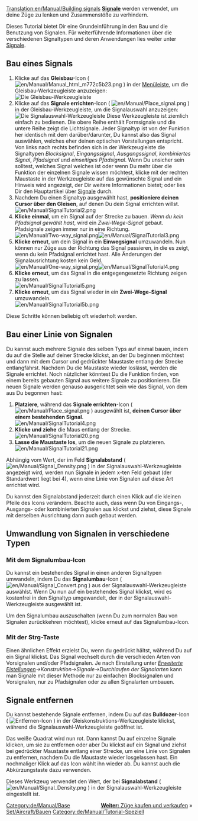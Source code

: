 [[Translation:en/Manual/Building signals]]
{{de/Manual/Tutorial}}
'''[[de/Manual/Signale|Signale]]''' werden verwendet, um deine Züge zu lenken und Zusammenstöße zu verhindern.

Dieses Tutorial bietet Dir eine Grundeinführung in den Bau und die Benutzung von Signalen. Für weiterführende Informationen über die verschiedenen Signaltypen und deren Anwendungen lies weiter unter [[de/Manual/Signale|Signale]].

== Bau eines Signals ==
# Klicke auf das '''Gleisbau'''-Icon ( [[File:en/Manual/Manual html m772c5b23.png]] ) in der [[de/Manual/Spieloberfläche|Menüleiste]], um die Gleisbau-Werkzeugleiste anzuzeigen:<br/>[[File:en/Manual/Railroad Construction.png|none|frame|Die Gleisbau-Werkzeugleiste]]
# Klicke auf das '''Signale errichten'''-Icon ( [[File:en/Manual/Place signal.png]] ) in der Gleisbau-Werkzeugleiste, um die Signalauswahl anzuzeigen:<br/>[[File:en/Manual/Signal Selection.png|none|frame|Die Signalauswahl-Werkzeugleiste]] Diese Werkzeugleiste ist ziemlich einfach zu bedienen. Die obere Reihe enthält Formsignale und die untere Reihe zeigt die Lichtsignale. Jeder Signaltyp ist von der Funktion her identisch mit dem darüber/darunter, Du kannst also das Signal auswählen, welches eher deinen optischen Vorstellungen entspricht.<br/>Von links nach rechts befinden sich in der Werkzeugleiste die Signaltypen ''Blocksignal'', ''Eingangssignal'', ''Ausgangssignal'', ''kombiniertes Signal'', ''Pfadsignal'' und ''einseitiges Pfadsignal''. Wenn Du unsicher sein solltest, welches Signal welches ist oder wenn Du mehr über die Funktion der einzelnen Signale wissen möchtest, klicke mit der rechten Maustaste in der Werkzeugleiste auf das gewünschte Signal und ein Hinweis wird angezeigt, der Dir weitere Informationen bietet; oder lies Dir den Hauptartikel über [[de/Manual/Signale|Signale]] durch.
# Nachdem Du einen Signaltyp ausgewählt hast, '''positioniere deinen Cursor über den Gleisen''', auf denen Du dein Signal errichten willst.<br/>[[File:en/Manual/SignalTutorial2.png|none|frame]]
# '''Klicke einmal''', um ein Signal auf der Strecke zu bauen. ''Wenn du kein Pfadsignal gewählt hast'', wird ein ''Zwei-Wege-Signal'' gebaut. Pfadsignale zeigen immer nur in eine Richtung.<br/>[[File:en/Manual/Two-way signal.png|frame|left]][[File:en/Manual/SignalTutorial3.png|none|frame]]
# '''Klicke erneut''', um dein Signal in ein '''Einwegsignal''' umzuwandeln. Nun können nur Züge aus der Richtung das Signal passieren, in die es zeigt, wenn du kein Pfadsignal errichtet hast. Alle Änderungen der Signalausrichtung kosten kein Geld.<br/>[[File:en/Manual/One-way signal.png|frame|left]][[File:en/Manual/SignalTutorial4.png|none|frame]]
# '''Klicke erneut''', um das Signal in die entgegengesetzte Richtung zeigen zu lassen.<br/>[[File:en/Manual/SignalTutorial5.png|none|frame]]
# '''Klicke erneut''', um das Signal wieder in ein '''Zwei-Wege-Signal''' umzuwandeln.<br/>[[File:en/Manual/SignalTutorial5b.png|none|frame]]

Diese Schritte können beliebig oft wiederholt werden.

== Bau einer Linie von Signalen ==
Du kannst auch mehrere Signale des selben Typs auf einmal bauen, indem du auf die Stelle auf deiner Strecke klickst, an der Du beginnen möchtest und dann mit dem Cursor und gedrückter Maustaste entlang der Strecke entlangfährst. Nachdem Du die Maustaste wieder loslässt, werden die Signale errichtet. Noch nützlicher könntest Du die Funktion finden, von einem bereits gebauten Signal aus weitere Signale zu positionieren. Die neuen Signale werden genauso ausgerichtet sein wie das Signal, von dem aus Du begonnen hast:
# '''Platziere''', während das '''Signale errichten'''-Icon ( [[File:en/Manual/Place signal.png]] ) ausgewählt ist, '''deinen Cursor über einem bestehenden Signal'''.<br/>[[File:en/Manual/SignalTutorial4.png|none|frame]]
# '''Klicke und ziehe''' die Maus entlang der Strecke.<br/>[[File:en/Manual/SignalTutorial20.png|none|frame]]
# '''Lasse die Maustaste los''', um die neuen Signale zu platzieren.<br/>[[File:en/Manual/SignalTutorial21.png|none|frame]]

Abhängig vom Wert, der im Feld '''Signalabstand''' ( [[File:en/Manual/Signal Density.png]] ) in der Signalauswahl-Werkzeugleiste angezeigt wird, werden nun Signale in jedem x-ten Feld gebaut (der Standardwert liegt bei 4), wenn eine Linie von Signalen auf diese Art errichtet wird.

Du kannst den Signalabstand jederzeit durch einen Klick auf die kleinen Pfeile des Icons verändern. Beachte auch, dass wenn Du von Eingangs-, Ausgangs- oder kombinierten Signalen aus klickst und ziehst, diese Signale mit derselben Ausrichtung dann auch gebaut werden.

== Umwandlung von Signalen in verschiedene Typen ==
=== Mit dem Signalumbau-Icon ===
Du kannst ein bestehendes Signal in einen anderen Signaltypen umwandeln, indem Du das '''Signalumbau'''-Icon ( [[File:en/Manual/Signal Convert.png]] ) aus der Signalauswahl-Werkzeugleiste auswählst. Wenn Du nun auf ein bestehendes Signal klickst, wird es kostenfrei in den Signaltyp umgewandelt, der in der Signalauswahl-Werkzeugleiste ausgewählt ist.

Um den Signalumbau auszuschalten (wenn Du zum normalen Bau von Signalen zurückkehren möchtest), klicke erneut auf das Signalumbau-Icon.

=== Mit der Strg-Taste ===
Einen ähnlichen Effekt erzielst Du, wenn du {{en/Keypress|Strg}} gedrückt hältst, während Du auf ein Signal klickst. Das Signal wechselt durch die verschieden Arten von Vorsignalen und/oder Pfadsignalen. Je nach Einstellung unter ''[[de/Archive/Manual/Settings/Erweiterte Einstellungen|Erweiterte Eistellungen]]->Konstruktion->Signale->Durchlaufen der Signalarten'' kann man Signale mit dieser Methode nur zu einfachen Blocksignalen und Vorsignalen, nur zu Pfadsignalen oder zu allen Signalarten umbauen.

== Signale entfernen ==
Du kannst bestehende Signale entfernen, indem Du auf das '''Bulldozer'''-Icon ( [[File:en/Manual/Toggle clear active.png|Entfernen-Icon]] ) in der Gleiskonstruktions-Werkzeugleiste klickst, während die Signalauswahl-Werkzeugleiste geöffnet ist.

Das weiße Quadrat wird nun rot. Dann kannst Du auf einzelne Signale klicken, um sie zu entfernen oder aber Du klickst auf ein Signal und ziehst bei gedrückter Maustaste entlang einer Strecke, um eine Linie von Signalen zu entfernen, nachdem Du die Maustaste wieder losgelassen hast. Ein nochmaliger Klick auf das Icon wählt ihn wieder ab. Du kannst auch die Abkürzungstaste {{en/Keypress|R}} dazu verwenden.

Dieses Werkzeug verwendet den Wert, der bei '''Signalabstand''' ( [[File:en/Manual/Signal Density.png]] ) in der Signalauswahl-Werkzeugleiste eingestellt ist.

<span style="float: right">[[de/Manual/Züge kaufen und verkaufen|'''Weiter:''' Züge kaufen und verkaufen]] &raquo;</span>

[[Category:de/Manual/Base Set/Aircraft/Bauen]]
[[Category:de/Manual/Tutorial-Speziell]]